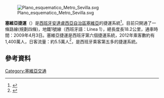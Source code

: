 {{noteTA
|1=zh-cn:塞维利亚; zh-hk:西維爾; zh-tw:塞維亞;
|2=zh-cn:地铁; zh-hk:地鐵; zh-tw:捷運;
}}
[[File:Plano_esquematico_Metro_Sevilla.svg|right]]

'''塞維亞捷運'''（{{lang-es|Metro de Sevilla}}）是[[西班牙|西班牙]][[安達盧西亞自治區|安達盧西亞自治區]][[塞維亞|塞維亞]]的捷運系統<ref name="LRTA">{{cite web |author=Michael Taplin |url=http://www.lrta.org/world/worldp-t.html#ES |title=Home - World Systems List index - World List P-T - Spain (ES) |publisher=LRTA |date=March 2013 |accessdate=2014-05-18 |archive-url=https://web.archive.org/web/20130403062951/http://www.lrta.org/world/worldp-t.html#ES |archive-date=2013-04-03 |dead-url=yes }}</ref>。目前只開通了一條路線(規劃四條)，地鐵1號線（西班牙語：Línea 1），總長度長18.2公里，通車時間：2009年4月3日。塞維亞捷運是西班牙第六個捷運系統，2012年乘客數約有1,400萬人，日客流量：約5.5萬人<ref name="BA2012">{{cite web |url=http://www.metro-sevilla.es/sites/default/files/notas_prensa/balance_anual_2012_definitivo.pdf |title=Balance Anual 2012 |publisher=Seville Metro |language=es |format=pdf |page=5 |date=28 January 2013 |accessdate=2014-05-18 }}{{Dead link}}</ref>，是西班牙乘客第五多的捷運系統。

==參考資料==
{{Reflist}}

{{欧盟成员国的地铁系统}}

{{Commonscat|Metro Sevilla}}
[[Category:塞維亞交通|Category:塞維亞交通]]